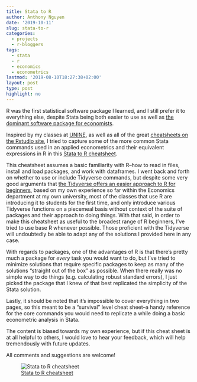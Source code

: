 ```yaml
---
title: Stata to R
author: Anthony Nguyen
date: '2019-10-11'
slug: stata-to-r
categories:
  - projects
  - r-bloggers
tags:
  - stata
  - r
  - economics
  - econometrics
lastmod: '2019-08-10T18:27:38+02:00'
layout: post
type: post
highlight: no
---
```


R was the first statistical software package I learned, and I still prefer it to everything else, despite Stata being both easier to use as well as [the dominant software package for economists](https://mentalbreaks.rbind.io/posts/economics-journals-and-software/).

Inspired by my classes at [UNINE](https://www.unine.ch/unine/en/home.html), as well as all of the great [cheatsheets on the Rstudio site](https://rstudio.com/resources/cheatsheets/), I tried to capture some of the more common Stata commands used in an applied econometrics and their equivalent expressions in R in this [Stata to R cheatsheet](https://github.com/anguyen1210/stata2r).     
  
This cheatsheet assumes a basic familiarity with R--how to read in files, install and load packages, and work with dataframes. I went back and forth on whether to use or include Tidyverse commands, but despite some very good arguments that [the Tidyverse offers an easier approach to R for beginners](http://varianceexplained.org/r/teach-tidyverse/), based on my own experience so far within the Economics department at my own university, most of the classes that use R are introducing it to students for the first time, and only introduce various Tidyverse functions on a piecemeal basis without context of the suite of packages and their approach to doing things. With that said, in order to make this cheatsheet as useful to the broadest range of R beginners, I've tried to use base R whenever possible. Those proficient with the Tidyverse will undoubtedly be able to adapt any of the solutions I provided here in any case.

With regards to packages, one of the advantages of R is that there's pretty much a package for *every* task you would want to do, but I've tried to minimize solutions that require specific packages to keep as many of the solutions "straight out of the box" as possible. When there really was no simple way to do things (e.g. calculating robust standard errors), I just picked the package that I knew of that best replicated the simplicity of the Stata solution.
    
Lastly, it should be noted that it's impossible to cover everything in two pages, so this meant to be a "survival" level cheat sheet--a handy reference for the core commands you would need to replicate a while doing a basic econometric analysis in Stata. 
      
The content is biased towards my own experience, but if this cheat sheet is at all helpful to others, I would love to hear your feedback, which will help tremendously with future updates.   

All comments and suggestions are welcome!

![[Stata to R cheatsheet](https://github.com/anguyen1210/stata2r/blob/master/stata2r_1.0.0.pdf)](/posts/2019-07-29-stata-to-r_files/s2r_thumb.png)

   
